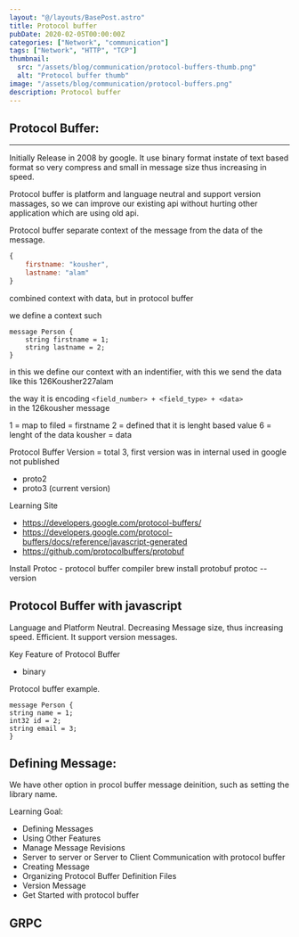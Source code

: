 ```yaml
---
layout: "@/layouts/BasePost.astro"
title: Protocol buffer
pubDate: 2020-02-05T00:00:00Z
categories: ["Network", "communication"]
tags: ["Network", "HTTP", "TCP"]
thumbnail:
  src: "/assets/blog/communication/protocol-buffers-thumb.png"
  alt: "Protocol buffer thumb"
image: "/assets/blog/communication/protocol-buffers.png"
description: Protocol buffer
---
```


## Protocol Buffer:

---

Initially Release in 2008 by google. It use binary format instate of text based format so very compress and small in message size thus increasing in speed.

Protocol buffer is platform and language neutral and support version massages, so we can improve our existing api without hurting other application which are using old api.

Protocol buffer separate context of the message from the data of the message.

```javascript
{
	firstname: "kousher",
	lastname: "alam"
}
```

combined context with data, but in protocol buffer

we define a context such

```
message Person {
	string firstname = 1;
	string lastname = 2;
}
```

in this we define our context with an indentifier, with this we send the data like this
126Kousher227alam

the way it is encoding
`<field_number> + <field_type> + <data>`  
in the 126kousher message

1 = map to filed = firstname
2 = defined that it is lenght based value
6 = lenght of the data
kousher = data

Protocol Buffer Version = total 3, first version was in internal used in google not published

- proto2
- proto3 (current version)

Learning Site

- https://developers.google.com/protocol-buffers/
- https://developers.google.com/protocol-buffers/docs/reference/javascript-generated
- https://github.com/protocolbuffers/protobuf

Install Protoc - protocol buffer compiler
brew install protobuf
protoc --version

## Protocol Buffer with javascript

Language and Platform Neutral.
Decreasing Message size, thus increasing speed.
Efficient.
It support version messages.

Key Feature of Protocol Buffer

- binary

Protocol buffer example.

```
message Person {
string name = 1;
int32 id = 2;
string email = 3;
}
```

## Defining Message:

We have other option in procol buffer message deinition, such as setting the library name.

Learning Goal:

- Defining Messages
- Using Other Features
- Manage Message Revisions
- Server to server or Server to Client Communication with protocol buffer
- Creating Message
- Organizing Protocol Buffer Definition Files
- Version Message
- Get Started with protocol buffer

## GRPC

